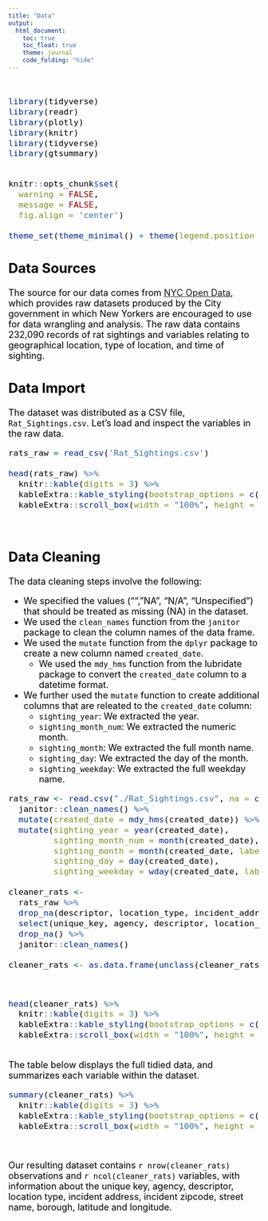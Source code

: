 ```yaml
---
title: "Data"
output: 
  html_document:
    toc: true
    toc_float: true
    theme: journal
    code_folding: "hide"
---
```


<br>

<font size="4" color="black">

```r
library(tidyverse)
library(readr)
library(plotly)
library(knitr)
library(tidyverse)
library(gtsummary)


knitr::opts_chunk$set(
  warning = FALSE, 
  message = FALSE,
  fig.align = 'center')

theme_set(theme_minimal() + theme(legend.position = "bottom"))
```


## Data Sources 

The source for our data comes from [NYC Open Data ](https://data.cityofnewyork.us/Social-Services/Rat-Sightings/3q43-55fe/data), which provides raw datasets produced by the City government in which New Yorkers are encouraged to use for data wrangling and analysis. The raw data contains 232,090 records of rat sightings and variables relating to geographical location, type of location, and time of sighting.

## Data Import

The dataset was distributed as a CSV file, `Rat_Sightings.csv`. Let’s load and inspect the variables in the raw data.

```r
rats_raw = read_csv('Rat_Sightings.csv')

head(rats_raw) %>% 
  knitr::kable(digits = 3) %>% 
  kableExtra::kable_styling(bootstrap_options = c("striped", "hover"), font_size = 12) %>% 
  kableExtra::scroll_box(width = "100%", height = "300px")
```
<br>

## Data Cleaning 

The data cleaning steps involve the following:

- We specified the values ("", "NA", "N/A", "Unspecified") that should be treated as missing (NA) in the dataset.
- We used the `clean_names` function from the `janitor` package to clean the column names of the data frame.
- We used the `mutate` function from the `dplyr` package to create a new column named `created_date`. 
  - We used the `mdy_hms` function from the lubridate package to convert the `created_date` column to a datetime format. 
- We further used the `mutate` function to create additional columns that are releated to the `created_date` column:
  - `sighting_year`: We extracted the year. 
  - `sighting_month_num`: We extracted the numeric month. 
  - `sighting_month`: We extracted the full month name. 
  - `sighting_day`: We extracted the day of the month. 
  - `sighting_weekday`: We extracted the full weekday name. 

```r
rats_raw <- read.csv("./Rat_Sightings.csv", na = c("", "NA", "N/A", "Unspecified")) %>%
  janitor::clean_names() %>% 
  mutate(created_date = mdy_hms(created_date)) %>%
  mutate(sighting_year = year(created_date),
         sighting_month_num = month(created_date),
         sighting_month = month(created_date, label = TRUE, abbr = FALSE),
         sighting_day = day(created_date),
         sighting_weekday = wday(created_date, label = TRUE, abbr = FALSE)) 

cleaner_rats <- 
  rats_raw %>%
  drop_na(descriptor, location_type, incident_address, incident_zip,street_name, borough, latitude, longitude) %>%
  select(unique_key, agency, descriptor, location_type, incident_address, incident_zip, street_name, borough,latitude, longitude) %>%
  drop_na() %>%
  janitor::clean_names()

cleaner_rats <- as.data.frame(unclass(cleaner_rats),stringsAsFactors=TRUE)
```

<br>

```r
head(cleaner_rats) %>% 
  knitr::kable(digits = 3) %>% 
  kableExtra::kable_styling(bootstrap_options = c("striped", "hover"), font_size = 12) %>% 
  kableExtra::scroll_box(width = "100%", height = "300px")
```

<br>
The table below displays the full tidied data, and summarizes each variable within the dataset.

```r
summary(cleaner_rats) %>% 
  knitr::kable(digits = 3) %>% 
  kableExtra::kable_styling(bootstrap_options = c("striped", "hover"), font_size = 12) %>% 
  kableExtra::scroll_box(width = "100%", height = "300px")
```

<br>

Our resulting dataset contains `r nrow(cleaner_rats)` observations and `r ncol(cleaner_rats)` variables, with information about the unique key, agency, descriptor, location type, incident address, incident zipcode, street name, borough, latitude and longitude. 


<font>